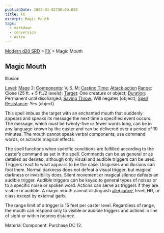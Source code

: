 ```yaml
---
publishDate: 2023-01-02T00:00:00Z
title: FX
excerpt: Magic Mouth
tags:
  - markdown
  - conversion
  - Astro
---
```


[Modern d20 SRD](/#modernD20) > [FX](modern-d20-srd-fx-index) > Magic Mouth

## Magic Mouth

Illusion

[Level](modern-d20-srd-fx-level): [Mage](modern-d20-srd-classes-advanced-mage)
2; [Components](modern-d20-srd-fx-components): V, S, M; [Casting Time](modern-d20-srd-fx-casting-time); [Attack action](modern-d20-srd-combat-attack-actions) [Range](modern-d20-srd-fx-range): Close (25 ft. + 5 ft./2
levels); [Target](modern-d20-srd-fx-target): One creature or object;
[Duration](modern-d20-srd-fx-duration): Permanent until discharged; [Saving Throw](modern-d20-srd-basics-saving-throws): Will negates (object); [Spell Resistance](modern-d20-srd-special-abilities-spell-resistance): Yes (object)

This spell imbues the target with an enchanted mouth that suddenly appears and
speaks its message the next time a specified event occurs. The message, which
must be twenty-five or fewer words long, can be in any language known by the
caster and can be delivered over a period of 10 minutes. The mouth cannot
speak verbal components, use command words, or activate magical effects.

The spell functions when specific conditions are fulfilled according to the
caster’s command as set in the spell. Commands can be as general or as
detailed as desired, although only visual and audible triggers can be used.
Triggers react to what appears to be the case. Disguises and illusions can
fool them. Normal darkness does not defeat a visual trigger, but magical
darkness or invisibility does. Silent movement or magical silence defeats an
audible trigger. Audible triggers can be keyed to general types of noises or
to a specific noise or spoken word. Actions can serve as triggers if they are
visible or audible. A magic mouth cannot distinguish
[allegiance](modern-d20-srd-basics-allegiances), level, HD, or class except by
external garb.

The range limit of a trigger is 15 feet per caster level. Regardless of range,
the mouth can respond only to visible or audible triggers and actions in line
of sight or within hearing distance.

Material Component: Purchase DC 12.

